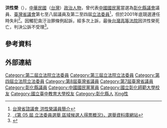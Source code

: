 {{Infobox AM
| name                = 洪性榮
| image               = 
| order2= {{ROC}}第2-4屆[[立法委員|立法委員]]
| term_start2= 1993年2月1日
| term_end2= 2002年1月31日
| constituency2=   彰化縣選舉區
| sex                 = 男
| birth_date          = {{Birth date and age|1937|3|5}}
| birth_place         ={{TWN-JPN}}[[臺中州|臺中州]]  
| Native place = 
| death_date          =
| death_place         =
| nationality         = {{EOJ}}（1937年－1945年）<br> {{ROC}}（1945年-2018年）
| party               ={{Kmt}}
| spouse              = 
| alma_mater          = 
| children           = 
}}
{{Infobox EPW
| educate = 
*[[臺灣省立臺中師範專科學校|臺灣省立臺中師範專科學校]]畢業
*[[國立彰化師範大學|國立彰化師範大學]]畢業
| past = 
*[[二林國小|二林國小]]教師
*二林國中執行秘書、教師
*彰化縣教育輔導員
*救國團二林團委會服務員、常務委員
*[[中國青商|中國青商]]總會社會發展委員會主任委員
*彰化縣議會議員
*臺灣省議會第七屆議員<br><span style="color: blue;">(1981年-1985年)</span>
*臺灣省議會第八屆議員<br><span style="color: blue;">(1985年-1989年)</span>
*臺灣省議會國民黨黨團副書記長
*第二屆立法委員<br><span style="color: blue;">(1993年-1996年)</span>
*第三屆立法委員<br><span style="color: blue;">(1996年-1999年)</span>
*第四屆立法委員<br><span style="color: blue;">(1999年-2002年)</span>
}}
'''洪性榮'''（{{bd|1937年|3月5日|catIdx=H洪|2018年|3月8日}}），[[中華民國|中華民國]]（[[台灣|台灣]]）[[政治人物|政治人物]]，曾代表[[中國國民黨|中國國民黨]]當選為[[彰化縣議會|彰化縣議會]]議員、[[臺灣省議會|臺灣省議會]]第七至八屆議員及第二至四屆[[立法委員|立法委員]]<ref>[http://www.tpa.gov.tw/big5/Councilor/Councilor_view.asp?id=464&cid=2&urlID=20 台灣省諮議會 洪性榮議員簡介]</ref>，但於2001年底競選連任時失利<ref>[http://210.69.23.140/vote3.asp?pass1=B2001A0000000000aaa 《第 05 屆 立法委員選舉 區域候選人得票概況》，選舉資料庫網站]{{dead link|date=2018年1月 |bot=InternetArchiveBot |fix-attempted=yes }}</ref>。因觸犯貪汙治罪條例起訴，經多次上訴，最後[[臺灣高等法院|台灣高等法院]]因洪性榮死亡，判決公訴不受理<ref>{{Cite web|title=臺灣高等法院刑事107矚上重更一2號|url=http://jirs.judicial.gov.tw/FJUD/index_1_S.aspx?p=atz5jbiM9KBUQ8l/ZLiJeIdthfUzmEmdDCVyseOiEchH8CFefxHocw==|work=jirs.judicial.gov.tw|accessdate=2019-02-04|archive-date=2019-05-02|archive-url=https://web.archive.org/web/20190502050417/http://jirs.judicial.gov.tw/FJUD/index_1_S.aspx?p=atz5jbiM9KBUQ8l%2FZLiJeIdthfUzmEmdDCVyseOiEchH8CFefxHocw%3D%3D|dead-url=no}}</ref>。

==參考資料==
{{reflist}}
==外部連結==
{{中華民國第二屆立法委員}}
{{中華民國第三屆立法委員}}
{{中華民國第四屆立法委員}}
{{TW-poli-bio-stub}}
{{DEFAULTSORT:Hong洪}}
[[Category:第二屆立法院立法委員|Category:第二屆立法院立法委員]]
[[Category:第三屆立法院立法委員|Category:第三屆立法院立法委員]]
[[Category:第四屆立法院立法委員|Category:第四屆立法院立法委員]]
[[Category:第8屆臺灣省議員|Category:第8屆臺灣省議員]]
[[Category:第7屆臺灣省議員|Category:第7屆臺灣省議員]]
[[Category:彰化縣議員|Category:彰化縣議員]]
[[Category:中國國民黨黨員|Category:中國國民黨黨員]]
[[Category:國立彰化師範大學校友|Category:國立彰化師範大學校友]]
[[Category:國立臺中教育大學校友|Category:國立臺中教育大學校友]]
[[Category:彰化縣人|Category:彰化縣人]]
[[Category:洪姓|Xing性]]